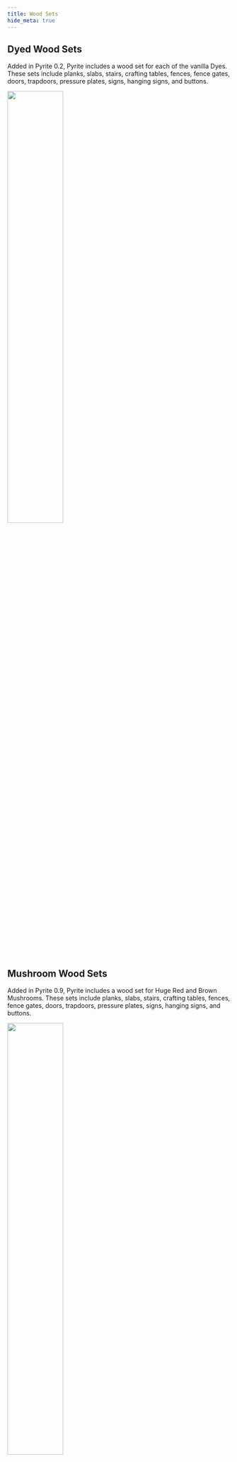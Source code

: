 ```yaml
---
title: Wood Sets
hide_meta: true
---
```

## Dyed Wood Sets


Added in Pyrite 0.2, Pyrite includes a wood set for each of the vanilla Dyes. These sets include planks, slabs, stairs, crafting tables, fences, fence gates, doors, trapdoors, pressure plates, signs, hanging signs, and buttons.

<img src="https://cdn.modrinth.com/data/qO4ozPoe/images/fff0f22ae18f9df4e5464b077d73af55a9058a65.png" width='50%'/> 

## Mushroom Wood Sets

Added in Pyrite 0.9, Pyrite includes a wood set for Huge Red and Brown Mushrooms. These sets include planks, slabs, stairs, crafting tables, fences, fence gates, doors, trapdoors, pressure plates, signs, hanging signs, and buttons.

<img src="https://cdn.modrinth.com/data/qO4ozPoe/images/29dc4c8b1f9fb113f3e1018baed2b3b227ed3796.png" width='50%'/> 


## Glow Wood Set

Added in Pyrite 0.7, Pyrite includes a wood set for Glow Ink. These sets include planks, slabs, stairs, crafting tables, fences, fence gates, doors, trapdoors, pressure plates, signs, hanging signs, and buttons.

## Dragon Wood Set

Added in Pyrite 0.7, Pyrite includes a wood set for Dragon's Breath. These sets include planks, slabs, stairs, crafting tables, fences, fence gates, doors, trapdoors, pressure plates, signs, hanging signs, and buttons.

## Nether Star Wood Set

Added in Pyrite 0.7, Pyrite includes a wood set for the Nether Star. These sets include planks, slabs, stairs, crafting tables, fences, fence gates, doors, trapdoors, pressure plates, signs, hanging signs, and buttons.

## Honey Wood Set

Added in Pyrite 0.7, Pyrite includes a wood set for Honey. These sets include planks, slabs, stairs, crafting tables, fences, fence gates, doors, trapdoors, pressure plates, signs, hanging signs, and buttons.

## Rose Wood Set

Added in Pyrite 0.7, Pyrite includes a wood set for the new Rose Dye. These sets include planks, slabs, stairs, crafting tables, fences, fence gates, doors, trapdoors, pressure plates, signs, hanging signs, and buttons.

## Nostalgia Wood Set

Added in Pyrite 0.7, Pyrite includes a wood set for the new Nostalgia Dye. These sets include planks, slabs, stairs, crafting tables, fences, fence gates, doors, trapdoors, pressure plates, signs, hanging signs, and buttons.

## Poisonous Wood Set

Added in Pyrite 0.7, Pyrite includes a wood set for the Poisonous Potato, based off 24w14potato. These sets include planks, slabs, stairs, crafting tables, fences, fence gates, doors, trapdoors, pressure plates, signs, hanging signs, and buttons.